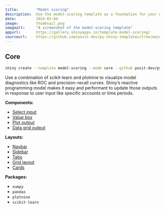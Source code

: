 ```yaml
---
title:        "Model scoring"
description:  Use the model-scoring template as a foundation for your next Shiny app.
date:         2024-03-04
image:        thumbnail.png
imagealt:     "A screenshot of the model-scoring template"
appurl:       https://gallery.shinyapps.io/template-model-scoring/
sourceurl:    https://github.com/posit-dev/py-shiny-templates/tree/main/model-scoring
---
```


::: {.panel-tabset .shiny-mode-tabset}
## Core
``` bash
shiny create --template model-scoring --mode core --github posit-dev/py-shiny-templates
```
:::


Use a combination of scikit-learn and plotnine to visualize model diagnostics like ROC and precision-recall curves.
Shiny's reactive programming model makes it easy and performant to update those outputs in response to user input like specific accounts or time periods.


:::: {.grid .tags}
::: {.g-col-6 .g-col-sm-4}

**Components:**

* [Select input](/components/inputs/selectize-single/index.qmd)
* [Value box](/components/outputs/value-box/index.qmd)
* [Plot output](/components/outputs/plot-matplotlib/index.qmd)
* [Data grid output](/components/outputs/data-grid/index.qmd)

:::
::: {.g-col-6 .g-col-sm-4}

**Layouts:**

* [Navbar](/layouts/navbars/index.qmd)
* [Sidebar](/layouts/sidebars/index.qmd)
* [Tabs](/layouts/tabs/index.qmd)
* [Grid layout](/layouts/arrange/index.qmd)
* [Cards](/layouts/panels-cards/index.qmd#content-divided-by-cards)

:::
::: {.g-col-6 .g-col-sm-4}

**Packages:**

* `numpy`
* `pandas`
* `plotnine`
* `scikit-learn`

:::
::::
